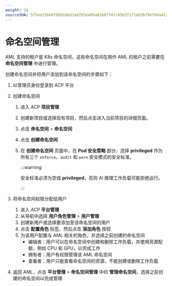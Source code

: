```yaml
---
weight: 10
sourceSHA: 5f5ee15bb879561ded3a07b5e405a01687f47c856371f1e83bf9b79da4127d86
---
```


# 命名空间管理

AML 支持的租户是 K8s 命名空间，这些命名空间在用作 AML 的租户之前需要在 **命名空间管理** 中进行管理。

创建命名空间并将用户添加到该命名空间的步骤如下：

1. 以管理员身份登录到 ACP 平台

2. 创建命名空间
   1. 进入 ACP **项目管理**
   2. 创建新项目或选择现有项目，然后点击进入当前项目的详细页面。
   3. 点击 **命名空间** > **命名空间**
   4. 点击 **创建命名空间**
   5. 在 **创建命名空间** 页面中，在 **Pod 安全策略** 部分，选择 **privileged** 作为所有三个 `enforce`、`audit` 和 `warn` 安全模式的安全标准。

      :::warning

      安全标准必须为空或 **privileged**，否则 AI 推理工作负载可能拒绝运行。

      :::

3. 将命名空间权限分配给用户
   1. 进入 ACP **平台管理**
   2. 从导航中选择 **用户角色管理** > **用户管理**
   3. 创建新用户或选择要添加至该命名空间的用户
   4. 点击 **配置角色** 标签，然后点击 **添加角色** 按钮
   5. 为该用户配置与 AML 相关的角色，并选择之前创建的命名空间
      - 编辑者：用户可以在命名空间中创建和删除工作负载，并使用资源配额，例如 CPU 和 GPU，以完成工作
      - 拥有者：用户有权限管理该 AML 命名空间
      - 查看者：用户只能查看命名空间的资源，不能创建或删除工作负载

4. 返回 AML，点击 **平台管理** > **命名空间管理** 中的 **管理命名空间**，选择之前创建的命名空间以完成管理
